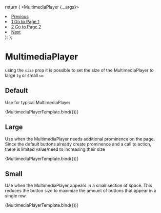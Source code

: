 

<Meta title="Components/MultimediaPlayer/Sizing" component={MultimediaPlayer} />

  return (
    <MultimediaPlayer {...args}>
      <li>
        <a href="#" rel="prev">
          Previous
        </a>
      </li>
      <li>
        <a href="#">
          1 <span class="wb-inv">Go to Page 1</span>
        </a>
      </li>
      <li>
        <a href="#">
          2 <span class="wb-inv">Go to Page 2</span>
        </a>
      </li>
      <li>
        <a href="#" rel="next">
          Next
        </a>
      </li>
    </MultimediaPlayer>
  );
};

# MultimediaPlayer

using the `size` prop it is possible to set the size of the MultimediaPlayer to large `lg` or small `sm`

## Default

Use for typical MultimediaPlayer

<Canvas>
  <Story name="Default" args={{ children: '' }}>
    {MultimediaPlayerTemplate.bind({})}
  </Story>
</Canvas>

## Large

Use when the MultimediaPlayer needs additional prominence on the page. <br/>Since the default buttons already create prominence and a call to action, there is limited value/need to increasing their size

<Canvas>
  <Story name="Large" args={{ children: '', size: 'lg' }}>
    {MultimediaPlayerTemplate.bind({})}
  </Story>
</Canvas>

## Small

Use when the MultimediaPlayer appears in a small section of space. This reduces the button size to maximize the amount of buttons that appear in a single row

<Canvas>
  <Story name="Small" args={{ children: '', size: 'sm' }}>
    {MultimediaPlayerTemplate.bind({})}
  </Story>
</Canvas>
